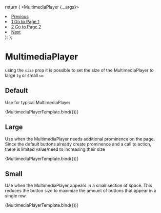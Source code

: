 

<Meta title="Components/MultimediaPlayer/Sizing" component={MultimediaPlayer} />

  return (
    <MultimediaPlayer {...args}>
      <li>
        <a href="#" rel="prev">
          Previous
        </a>
      </li>
      <li>
        <a href="#">
          1 <span class="wb-inv">Go to Page 1</span>
        </a>
      </li>
      <li>
        <a href="#">
          2 <span class="wb-inv">Go to Page 2</span>
        </a>
      </li>
      <li>
        <a href="#" rel="next">
          Next
        </a>
      </li>
    </MultimediaPlayer>
  );
};

# MultimediaPlayer

using the `size` prop it is possible to set the size of the MultimediaPlayer to large `lg` or small `sm`

## Default

Use for typical MultimediaPlayer

<Canvas>
  <Story name="Default" args={{ children: '' }}>
    {MultimediaPlayerTemplate.bind({})}
  </Story>
</Canvas>

## Large

Use when the MultimediaPlayer needs additional prominence on the page. <br/>Since the default buttons already create prominence and a call to action, there is limited value/need to increasing their size

<Canvas>
  <Story name="Large" args={{ children: '', size: 'lg' }}>
    {MultimediaPlayerTemplate.bind({})}
  </Story>
</Canvas>

## Small

Use when the MultimediaPlayer appears in a small section of space. This reduces the button size to maximize the amount of buttons that appear in a single row

<Canvas>
  <Story name="Small" args={{ children: '', size: 'sm' }}>
    {MultimediaPlayerTemplate.bind({})}
  </Story>
</Canvas>
